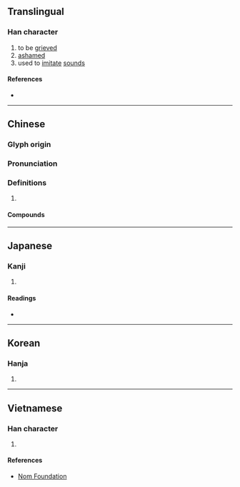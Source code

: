 {{character info}}
==Translingual==

===Han character===
{{Han char|rn=30|rad=口|as=11|sn=14|four=63050|canj=RIHF|ids=⿰口戚}}

# to be [[grieve]]d
# [[ashamed]]
# used to [[imitate]] [[sound]]s

====References====
* {{Han ref|kx=0204.380|dkj=04165|dj=0427.150|hdz=10675.030|uh=5601|ud=22017|bh=E14E|bd=57678}}

----

==Chinese==
{{zh-forms}}

===Glyph origin===
{{Han etym}}

===Pronunciation===
{{zh-pron
|m=qī
|c=ci1
|mc=y
|oc=y
|cat=
}}

===Definitions===
{{zh-hanzi}}

# {{rfdef|zh}}

====Compounds====
{{zh-der|嘁哩喀喳|嘁嘁喳喳}}

----

==Japanese==

===Kanji===
{{ja-kanji|grade=|rs=口11}}

# {{rfdef|ja|sort=口11}}

====Readings====
* {{ja-readings|on=さふ,しゅく|kun=なげく,はざる}}

----

==Korean==

===Hanja===
{{ko-hanja|hangeul=측|rv=cheuk|mr=ch'ŭk}}

# {{rfdef|ko|sort=口11}}

----

==Vietnamese==

===Han character===
{{vi-hantu|[[thách]]|rs=口11}}

# {{rfdef|vi|sort=口11}}

====References====
* [http://nomfoundation.org/common/nom_details.php?codepoint=5601 Nom Foundation]